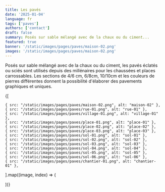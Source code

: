 ```yaml
---
title: Les pavés
date: '2025-01-04'
language: fr
tags: ['paves']
authors: ['contact']
draft: false
summary: Posés sur sable mélangé avec de la chaux ou du ciment...
featured: true
banner: '/static/images/pages/paves/maison-02.png'
images: '/static/images/pages/paves/maison-02.png'
---
```

Posés sur sable mélangé avec de la chaux ou du ciment, les pavés éclatés ou sciés sont utilisés depuis des millénaires pour les chaussées et places carrossables. Les sections de 4/6 cm, 6/8cm, 10/10cm et les couleurs de pierres différentes donnent la possibilité d'élaborer des pavements graphiques et uniques.

<div className="grid grid-cols-1 md:grid-cols-2 lg:grid-cols-3 gap-2">
  {[
    
    { src: "/static/images/pages/paves/maison-02.png", alt: "maison-02" },
    { src: "/static/images/pages/paves/rue-01.png", alt: "rue-01" },    
    { src: "/static/images/pages/paves/village-01.png", alt: "village-01" },    
    { src: "/static/images/pages/paves/place-01.png", alt: "place-01" },
    { src: "/static/images/pages/paves/place-02.png", alt: "place-02" },
    { src: "/static/images/pages/paves/place-03.png", alt: "place-03" },
    { src: "/static/images/pages/paves/sol-01.png", alt: "sol-01" },
    { src: "/static/images/pages/paves/sol-02.png", alt: "sol-02" },
    { src: "/static/images/pages/paves/sol-03.png", alt: "sol-03" },
    { src: "/static/images/pages/paves/sol-04.png", alt: "sol-04" },
    { src: "/static/images/pages/paves/sol-05.png", alt: "sol-05" },
    { src: "/static/images/pages/paves/sol-06.png", alt: "sol-06" },
    { src: "/static/images/pages/paves/chantier-01.png", alt: "chantier-01" },
  ].map((image, index) => (
    <div key={index} className="rounded-lg">
      <FancyBoxImage
        src={image.src}
        alt={image.alt}
        width={2912}
        height={1632}
        className="w-full h-full object-cover"
      />
    </div>
  ))}
</div>